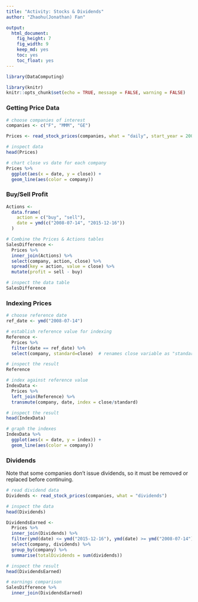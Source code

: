 ```yaml
---
title: "Activity: Stocks & Dividends"
author: "Zhaohu(Jonathan) Fan"

output:
  html_document:
    fig_height: 7
    fig_width: 9
    keep_md: yes
    toc: yes
    toc_float: yes
---
```


```r
library(DataComputing)
```

```r
library(knitr)
knitr::opts_chunk$set(echo = TRUE, message = FALSE, warning = FALSE)

```
### Getting Price Data

```r
# choose companies of interest
companies <- c("F", "MMM", "GE")

Prices <- read_stock_prices(companies, what = "daily", start_year = 2000, end_year = 2016)

# inspect data
head(Prices)

# chart close vs date for each company
Prices %>%
  ggplot(aes(x = date, y = close)) + 
  geom_line(aes(color = company))

```


### Buy/Sell Profit


```r

Actions <- 
  data.frame(
    action = c("buy", "sell"), 
    date = ymd(c("2008-07-14", "2015-12-16"))
  )

# Combine the Prices & Actions tables
SalesDifference <- 
  Prices %>%
  inner_join(Actions) %>%
  select(company, action, close) %>%
  spread(key = action, value = close) %>%
  mutate(profit = sell - buy)

# inspect the data table
SalesDifference

```


### Indexing Prices

```r
# choose reference date
ref_date <- ymd("2008-07-14")

# establish reference value for indexing
Reference <- 
  Prices %>%
  filter(date == ref_date) %>%
  select(company, standard=close)  # renames close variable as "standard"

# inspect the result
Reference

# index against reference value
IndexData <- 
  Prices %>%
  left_join(Reference) %>%
  transmute(company, date, index = close/standard)

# inspect the result
head(IndexData)

# graph the indexes
IndexData %>%
  ggplot(aes(x = date, y = index)) + 
  geom_line(aes(color = company))
```


### Dividends

 Note that some companies don't issue dividends, so it must be removed or replaced before continuing.

```r
# read dividend data
Dividends <- read_stock_prices(companies, what = "dividends")

# inspect the data
head(Dividends)

DividendsEarned <- 
  Prices %>%
  inner_join(Dividends) %>%
  filter(ymd(date) <= ymd("2015-12-16"), ymd(date) >= ymd("2008-07-14")) %>%
  select(company, dividends) %>%
  group_by(company) %>%
  summarise(totalDividends = sum(dividends))

# inspect the result
head(DividendsEarned)

```

```r
# earnings comparison
SalesDifference %>%
  inner_join(DividendsEarned)
```

